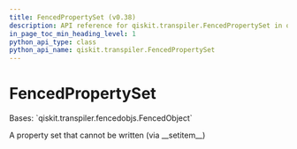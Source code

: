 ```yaml
---
title: FencedPropertySet (v0.38)
description: API reference for qiskit.transpiler.FencedPropertySet in qiskit v0.38
in_page_toc_min_heading_level: 1
python_api_type: class
python_api_name: qiskit.transpiler.FencedPropertySet
---
```


# FencedPropertySet

<Class id="qiskit.transpiler.FencedPropertySet" isDedicatedPage={true} github="https://github.com/qiskit/qiskit/tree/stable/0.21/qiskit/transpiler/fencedobjs.py" signature="FencedPropertySet(property_set_instance)" modifiers="class">
  Bases: `qiskit.transpiler.fencedobjs.FencedObject`

  A property set that cannot be written (via \_\_setitem\_\_)
</Class>

